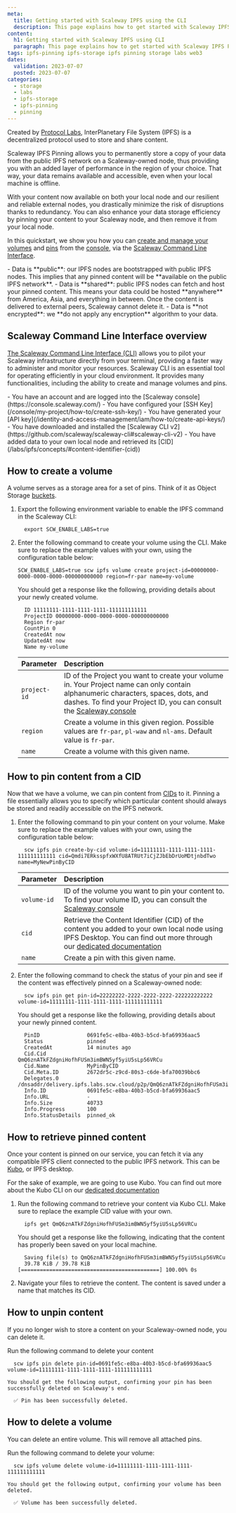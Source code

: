 ```yaml
---
meta:
  title: Getting started with Scaleway IPFS using the CLI
  description: This page explains how to get started with Scaleway IPFS Pinning using the CLI
content:
  h1: Getting started with Scaleway IPFS using CLI
  paragraph: This page explains how to get started with Scaleway IPFS Pinning using the CLI
tags: ipfs-pinning ipfs-storage ipfs pinning storage labs web3
dates:
  validation: 2023-07-07
  posted: 2023-07-07
categories:
  - storage
  - labs
  - ipfs-storage
  - ipfs-pinning
  - pinning
---
```


Created by [Protocol Labs](https://protocol.ai/), InterPlanetary File System (IPFS) is a decentralized protocol used to store and share content.

Scaleway IPFS Pinning allows you to permanently store a copy of your data from the public IPFS network on a Scaleway-owned node, thus providing you with an added layer of performance in the region of your choice. That way, your data remains available and accessible, even when your local machine is offline.

With your content now available on both your local node and our resilient and reliable external nodes, you drastically minimize the risk of disruptions thanks to redundancy. You can also enhance your data storage efficiency by pinning your content to your Scaleway node, and then remove it from your local node.

In this quickstart, we show you how you can [create and manage your volumes](/labs/ipfs/api-cli/volumes-operations) and [pins](/labs/ipfs/api-cli/ipfs-operations) from the [console](https://console.scaleway.com/login), via the [Scaleway Command Line Interface](https://github.com/scaleway/scaleway-cli).

<Message type="important">
  - Data is **public**: our IPFS nodes are bootstrapped with public IPFS nodes. This implies that any pinned content will be **available on the public IPFS network**.
  - Data is **shared**: public IPFS nodes can fetch and host your pinned content. This means your data could be hosted **anywhere** from America, Asia, and everything in between. Once the content is delivered to external peers, Scaleway cannot delete it.
  - Data is **not encrypted**: we **do not apply any encryption** algorithm to your data.
</Message>

## Scaleway Command Line Interface overview

[The Scaleway Command Line Interface (CLI)](https://github.com/scaleway/scaleway-cli) allows you to pilot your Scaleway infrastructure directly from your terminal, providing a faster way to administer and monitor your resources. Scaleway CLI is an essential tool for operating efficiently in your cloud environment. It provides many functionalities, including the ability to create and manage volumes and pins.

<Macro id="iam-requirements" />

<Message type="requirement">
  - You have an account and are logged into the [Scaleway console](https://console.scaleway.com/)
  - You have configured your [SSH Key](/console/my-project/how-to/create-ssh-key/)
  - You have generated your [API key](/identity-and-access-management/iam/how-to/create-api-keys/)
  - You have downloaded and installed the [Scaleway CLI v2](https://github.com/scaleway/scaleway-cli#scaleway-cli-v2)
  - You have added data to your own local node and retrieved its [CID](/labs/ipfs/concepts/#content-identifier-(cid))
</Message>

## How to create a volume

A volume serves as a storage area for a set of pins. Think of it as Object Storage [buckets](/storage/object/concepts/#bucket).

1. Export the following environment variable to enable the IPFS command in the Scaleway CLI: 

    ```
      export SCW_ENABLE_LABS=true
    ```

2. Enter the following command to create your volume using the CLI. Make sure to replace the example values with your own, using the configuration table below:

    ```
    SCW_ENABLE_LABS=true scw ipfs volume create project-id=00000000-0000-0000-0000-000000000000 region=fr-par name=my-volume 
    ```

    You should get a response like the following, providing details about your newly created volume.

    ```
      ID 11111111-1111-1111-1111-111111111111
      ProjectID 00000000-0000-0000-0000-000000000000
      Region fr-par
      CountPin 0
      CreatedAt now
      UpdatedAt now
      Name my-volume
    ```

    | Parameter    | Description                                                                                                                                                                                                                               |
    | :----------- | :---------------------------------------------------------------------------------------------------------------------------------------------------------------------------------------------------------------------------------------- |
    | `project-id` | ID of the Project you want to create your volume in. Your Project name can only contain alphanumeric characters, spaces, dots, and dashes. To find your Project ID, you can consult the [Scaleway console](https://console.scaleway.com/)  |
    | `region`     | Create a volume in this given region. Possible values are `fr-par`, `pl-waw` and `nl-ams`. Default value is `fr-par`.    
    | `name`       | Create a volume with this given name.                                                                                                                                                                                                     |

## How to pin content from a CID

Now that we have a volume, we can pin content from [CIDs](/labs/ipfs/concepts/#content-identifier-(cid)) to it. Pinning a file essentially allows you to specify which particular content should always be stored and readily accessible on the IPFS network.

1. Enter the following command to pin your content on your volume. Make sure to replace the example values with your own, using the configuration table below:

    ```
      scw ipfs pin create-by-cid volume-id=11111111-1111-1111-1111-111111111111 cid=Qmdi7ERksspfxWXfU8ATRUt7iCjZJbEbDrUoMDtjnbdTwo name=MyNewPinByCID
    ```

    | Parameter    | Description                                                                                                                                                                                                               |
    | :----------- | :------------------------------------------------------------------------------------------------------------------------------------------------------------------------------------------------------------------------ |
    | `volume-id`  | ID of the volume you want to pin your content to. To find your volume ID, you can consult the [Scaleway console](https://console.scaleway.com/)                                                                           |
    | `cid`        | Retrieve the Content Identifier (CID) of the content you added to your own local node using IPFS Desktop. You can find out more through our [dedicated documentation](/labs/ipfs/reference-content/install-ipfs-desktop/) |
    | `name`       | Create a pin with this given name.                                                                                                                                                                                        |

2. Enter the following command to check the status of your pin and see if the content was effectively pinned on a Scaleway-owned node:

    ```
      scw ipfs pin get pin-id=22222222-2222-2222-2222-222222222222 volume-id=11111111-1111-1111-1111-111111111111
    ```

    You should get a response like the following, providing details about your newly pinned content.

    ```
      PinID               0691fe5c-e8ba-40b3-b5cd-bfa69936aac5
      Status              pinned
      CreatedAt           14 minutes ago
      Cid.Cid             QmQ6znATkFZdgniHofhFUSm3imBWN5yf5yiU5sLp56VRCu
      Cid.Name            MyPinByCID
      Cid.Meta.ID         2672dr5c-z9cd-80s3-c6de-bfa70039bbc6
      Delegates.0         /dnsaddr/delivery.ipfs.labs.scw.cloud/p2p/QmQ6znATkFZdgniHofhFUSm3imBWN5yf5yiU5sLp56VRCu
      Info.ID             0691fe5c-e8ba-40b3-b5cd-bfa69936aac5
      Info.URL            -
      Info.Size           40733
      Info.Progress       100
      Info.StatusDetails  pinned_ok
    ```

## How to retrieve pinned content

Once your content is pinned on our service, you can fetch it via any compatible IPFS client connected to the public IPFS network. This can be [Kubo](https://docs.ipfs.tech/install/command-line/), or IPFS desktop.

For the sake of example, we are going to use Kubo. You can find out more about the Kubo CLI on our [dedicated documentation](/labs/ipfs/api-cli/ipfs-cli/)

1. Run the following command to retrieve your content via Kubo CLI. Make sure to replace the example CID value with your own.

    ```
      ipfs get QmQ6znATkFZdgniHofhFUSm3imBWN5yf5yiU5sLp56VRCu
    ```

    You should get a response like the following, indicating that the content has properly been saved on your local machine.

    ```
      Saving file(s) to QmQ6znATkFZdgniHofhFUSm3imBWN5yf5yiU5sLp56VRCu
      39.78 KiB / 39.78 KiB [============================================] 100.00% 0s
    ```

2. Navigate your files to retrieve the content. The content is saved under a name that matches its CID.

## How to unpin content

If you no longer wish to store a content on your Scaleway-owned node, you can delete it.

Run the following command to delete your content

  ```
    scw ipfs pin delete pin-id=0691fe5c-e8ba-40b3-b5cd-bfa69936aac5 volume-id=11111111-1111-1111-1111-111111111111
  ```

    You should get the following output, confirming your pin has been successfully deleted on Scaleway's end.

  ```
    ✅ Pin has been successfully deleted.
  ```

## How to delete a volume

You can delete an entire volume. This will remove all attached pins.

Run the following command to delete your volume:

  ```
    scw ipfs volume delete volume-id=11111111-1111-1111-1111-111111111111
  ```

    You should get the following output, confirming your volume has been deleted.

  ```
    ✅ Volume has been successfully deleted.
  ```

